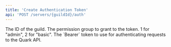 ```yaml
---
title: 'Create Authentication Token'
api: 'POST /servers/{guildId}/auth'
---
```


<ParamField path="guild ID" type="string">
  The ID of the guild.
</ParamField>

<ParamField body="permissions" type="integer" required>
  The permission group to grant to the token. 1 for "admin", 2 for "basic".
</ParamField>

<ResponseField name="token" type="string" required>
  The `Bearer` token to use for authenticating requests to the Quark API.
</ResponseField>